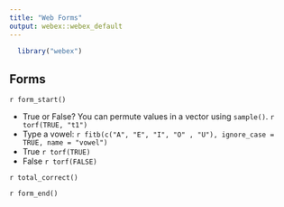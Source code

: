 ```yaml
---
title: "Web Forms"
output: webex::webex_default
---
```


```r
  library("webex")
```



## Forms

`r form_start()`

- True or False? You can permute values in a vector using `sample()`. `r torf(TRUE, "t1")`
- Type a vowel: `r fitb(c("A", "E", "I", "O" , "U"), ignore_case = TRUE, name = "vowel")`
- True  `r torf(TRUE)`
- False `r torf(FALSE)`

`r total_correct()`

`r form_end()`

